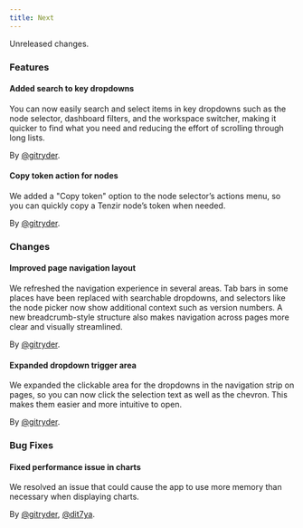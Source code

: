 ```yaml
---
title: Next
---
```


Unreleased changes.

### Features

#### Added search to key dropdowns

You can now easily search and select items in key dropdowns such as the node selector, dashboard filters, and the workspace switcher, making it quicker to find what you need and reducing the effort of scrolling through long lists.

By [@gitryder](https://github.com/gitryder).

#### Copy token action for nodes

We added a "Copy token" option to the node selector’s actions menu, so you can quickly copy a Tenzir node’s token when needed.

By [@gitryder](https://github.com/gitryder).

### Changes

#### Improved page navigation layout

We refreshed the navigation experience in several areas. Tab bars in some places have been replaced with searchable dropdowns, and selectors like the node picker now show additional context such as version numbers. A new breadcrumb-style structure also makes navigation across pages more clear and visually streamlined.

By [@gitryder](https://github.com/gitryder).

#### Expanded dropdown trigger area

We expanded the clickable area for the dropdowns in the navigation strip on pages, so you can now click the selection text as well as the chevron. This makes them easier and more intuitive to open.

By [@gitryder](https://github.com/gitryder).

### Bug Fixes

#### Fixed performance issue in charts

We resolved an issue that could cause the app to use more memory than necessary when displaying charts.

By [@gitryder](https://github.com/gitryder), [@dit7ya](https://github.com/dit7ya).
